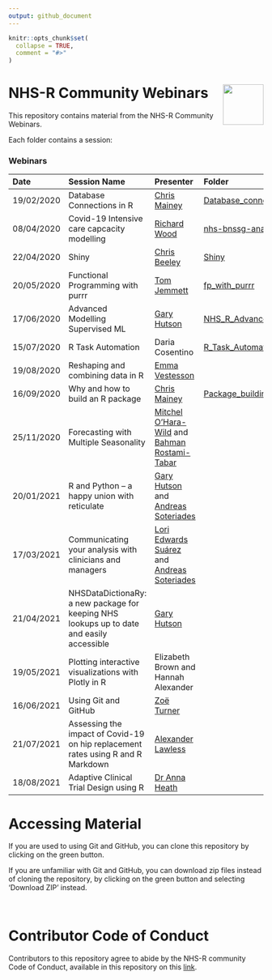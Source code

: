 ```yaml
---
output: github_document
---
```


<!-- README.md is generated from README.Rmd. Please edit that file -->

```r
knitr::opts_chunk$set(
  collapse = TRUE,
  comment = "#>"
)
```

# NHS-R Community Webinars <a href='https://nhsrcommunity.com/'><img src='https://nhsrcommunity.com/wp-content/uploads/2018/02/logo.png' align="right" height="80" /></a>

<!-- badges: start -->
<!-- badges: end -->

This repository contains material from the NHS-R Community Webinars.

Each folder contains a session:

### Webinars

| Date       | Session Name | Presenter | Folder | Video |
| :--------- | :----------- | :-------- | :----- | :---- |
| 19/02/2020 | Database Connections in R | [Chris Mainey](https://github.com/chrismainey) | [Database_connections_in_R](https://github.com/nhs-r-community/Webinars/tree/master/Database_connections_in_R) | [Watch](https://nhsrcommunity.com/learn-r/workshops/database-connections-in-r-webinar/) |
| 08/04/2020 | Covid-19 Intensive care capcacity modelling | [Richard Wood](https://github.com/richardwoodgb) | [nhs-bnssg-analytics/covid-simr](https://github.com/nhs-bnssg-analytics/covid-simr) | [Watch](https://nhsrcommunity.com/learn-r/workshops/covid-19-modelling-webinar/) |
| 22/04/2020 | Shiny | [Chris Beeley](https://github.com/ChrisBeeley) | [Shiny](https://github.com/nhs-r-community/Webinars/tree/master/Shiny) | [Watch](https://nhsrcommunity.com/learn-r/workshops/shiny-webinar/) |
| 20/05/2020 | Functional Programming with purrr | [Tom Jemmett](https://github.com/tomjemmett) | [fp_with_purrr](https://github.com/nhs-r-community/Webinars/tree/master/fp_with_purrr) | [Watch](https://nhsrcommunity.com/learn-r/workshops/functional-programming-using-the-purrr-package-webinar/) |
| 17/06/2020 | Advanced Modelling Supervised ML | [Gary Hutson](https://github.com/statsgary) | [NHS_R_Advanced_Modelling_Supervised_ML](https://github.com/nhs-r-community/Webinars/tree/master/NHS_R_Advanced_Modelling_Supervised_ML)  | [Watch](https://nhsrcommunity.com/learn-r/workshops/advanced-modelling-supervised-ml/) |
| 15/07/2020 | R Task Automation | Daria Cosentino | [R_Task_Automation](https://github.com/nhs-r-community/Webinars/tree/master/R_Task_Automation) | [Watch](https://nhsrcommunity.com/learn-r/workshops/task-automation-with-r/) |
| 19/08/2020 | Reshaping and combining data in R | [Emma Vestesson](https://github.com/emmavestesson) | | [Watch](https://nhsrcommunity.com/learn-r/workshops/reshaping-and-combining-data-in-r/) |
| 16/09/2020 | Why and how to build an R package | [Chris Mainey](https://github.com/chrismainey)     | [Package_building](https://github.com/nhs-r-community/Webinars/tree/master/Package_building) | [Watch](https://nhsrcommunity.com/learn-r/workshops/why-and-how-to-build-an-r-package/) |
| 25/11/2020 | Forecasting with Multiple Seasonality | [Mitchel O'Hara-Wild](https://github.com/mitchelloharawild) and [Bahman Rostami-Tabar](https://github.com/bahmanrostamitabar) | | [Watch](https://nhsrcommunity.com/learn-r/workshops/forecasting-with-multiple-seasonality/) |
| 20/01/2021 | R and Python – a happy union with reticulate | [Gary Hutson](https://github.com/statsgary) and [Andreas Soteriades](https://github.com/andreassot10) | | [Watch](https://nhsrcommunity.com/learn-r/workshops/r-and-python-a-happy-union-with-reticulate/) |
| 17/03/2021 | Communicating your analysis with clinicians and managers | [Lori Edwards Suárez](https://github.com/Analyst-In-The-Wild) and [Andreas Soteriades](https://github.com/andreassot10) | | [Watch](https://nhsrcommunity.com/learn-r/workshops/communicating-your-analysis-with-clinicians-and-managers/) |
| 21/04/2021 | NHSDataDictionaRy: a new package for keeping NHS lookups up to date and easily accessible | [Gary Hutson](https://github.com/statsgary) | | [Watch](https://nhsrcommunity.com/learn-r/workshops/nhsdatadictionary-a-new-package-for-keeping-nhs-lookups-up-to-date-and-easily-accessible/) |
| 19/05/2021 | Plotting interactive visualizations with Plotly in R | Elizabeth Brown and Hannah Alexander | | [Watch](https://nhsrcommunity.com/learn-r/workshops/plotting-interactive-visualizations-with-plotly-in-r/) |
| 16/06/2021 | Using Git and GitHub | [Zoë Turner](https://github.com/Lextuga007) | | [Watch](https://nhsrcommunity.com/learn-r/workshops/using-git-and-github/) |
| 21/07/2021 | Assessing the impact of Covid-19 on hip replacement rates using R and R Markdown | [Alexander Lawless](https://github.com/orgs/The-Strategy-Unit/people/alexanderlawless) | | [Watch](https://nhsrcommunity.com/learn-r/workshops/assessing-the-impact-of-covid-19-on-hip-replacement-rates-using-r-and-r-markdown/) |
| 18/08/2021 | Adaptive Clinical Trial Design using R | [Dr Anna Heath](https://github.com/annaheath) | | [Watch](https://nhsrcommunity.com/learn-r/workshops/adaptive-clinical-trial-design-using-r/) |

# Accessing Material

If you are used to using Git and GitHub, you can clone this repository by clicking on the green button.

If you are unfamiliar with Git and GitHub, you can download zip files instead of cloning the repository, by clicking on the green button and selecting 'Download ZIP' instead.




<br>

# Contributor Code of Conduct

Contributors to this repository agree to abide by the NHS-R community Code of Conduct, available in this repository on this [link](https://github.com/nhs-r-community/Webinars/blob/master/code_of_conduct.md).

